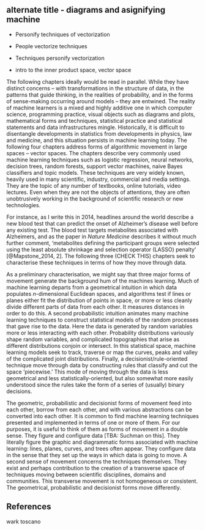 \chapter*{Operations and diagrams}


## alternate title - diagrams and asignifying machine
- Personify techniques of vectorization
- People vectorize techniques
- Techniques personify vectorization

- intro to the inner product space, vector space

The following chapters ideally would be read in parallel. While they have distinct concerns -- with transformations in the structure of data, in the patterns that guide thinking, in the realities of probability, and in the forms of sense-making occurring around models -- they are entwined. The reality of machine learners is a mixed and highly additive one in which computer science, programming practice, visual objects such as diagrams and plots, mathematical forms and techniques, statistical practice and statistical statements and data infrastructures mingle. Historically, it is difficult to disentangle developments in statistics from developments in physics, law and medicine, and this situation persists in machine learning today. 
The following four chapters address forms of algorithmic movement in large spaces -- vector spaces.  The chapters describe very commonly used machine learning techniques such as logistic regression, neural networks, decision trees, random forests, support vector machines,  naive Bayes classifiers and topic models. These techniques are very widely known, heavily used in many scientific, industry, commercial and media settings. They are the topic of any number of textbooks, online tutorials, video lectures. Even when they are not the objects of attentions, they are often unobtrusively working in the background of scientific research or new technologies.

For instance, as I write this in 2014, headlines around the world describe a new blood test  that can predict the onset of Alzheimer's disease well before any existing test. The blood test targets metabolites associated with Alzheimers, and as the paper in _Nature Medicine_ describes it without much further comment,  'metabolites defining the participant groups were selected using the least absolute shrinkage and selection operator (LASSO) penalty' [@Mapstone_2014, 2]. The following three (CHECK THIS) chapters seek to characterise these techniques  in terms of how they move through data. 

As a preliminary characterisation, we might say that three major forms of movement generate  the background hum of the machines learning. Much of machine learning departs from a geometrical intuition in which data populates $n$-dimensional Euclidean spaces, and algorithms test if lines or planes either fit the distribution of points in space, or more or less cleanly divide different parts of data from each other. It measures distances in order to do this.  A second probabilistic intuition animates many machine learning techniques to construct statistical models of the random processes that gave rise to the data. Here the data is generated by random variables more or less interacting with each other. Probability distributions variously shape random variables, and complicated topographies  that arise as different distributions conjoin or intersect. In this statistical space, machine learning models seek to track, traverse or map the curves, peaks and valley of the complicated joint distributions. Finally, a decisionist/rule-oriented technique move through data by constructing rules that classify and cut the space 'piecewise.' This mode of moving through the data is less geometrical and less statistically-oriented, but also somewhat more easily understood since the rules take the form of a series of (usually) binary decisions. 

The geometric, probabilistic and decisionist forms of movement feed into each other, borrow from each other, and with various abstractions can be converted into each other. It is common to find machine learning techniques presented and implemented in terms of one or more of them.  For our purposes, it is useful to think of them as forms of movement in a double sense. They figure and configure data [TBA: Suchman on this]. They literally figure the graphic and diagrammatic forms associated with machine learning: lines, planes, curves, and trees often appear. They configure data in the sense that they set up the ways in which data is going to move. A second sense of movement concerns the techniques themselves. They exist and perhaps contribution to the creation of a transverse space of techniques moving between scientific disciplines, domains and communities. This transverse movement is not homogeneous or consistent. The geometrical, probabilistic and decisionist forms move differently.


## References

wark
toscano
